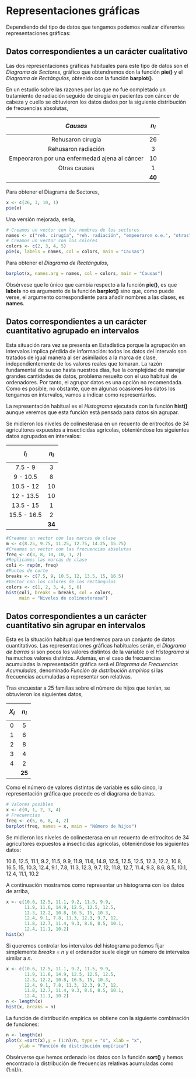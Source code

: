 
# Representaciones gráficas

Dependiendo del tipo de datos que tengamos podemos realizar diferentes representaciones gráficas:

## Datos correspondientes a un carácter cualitativo

Las dos representaciones gráficas habituales para este tipo de datos son el _Diagrama de Sectores_, gráfico que obtendremos don la función __pie()__ y el _Diagrama de Rectángulos_, obtenido con la función __barplot()__.


<!--sec data-title="Ejemplo 2.1" data-id="ej2_1" ces-->

En un estudio sobre las razones por las que no fue completado un tratamiento de radiación seguido de cirugía en pacientes con cáncer de cabeza y cuello se obtuvieron los datos dados por la siguiente distribución de frecuencias absolutas,

| _Causas_  | $$n_{i}$$ |
| :--: |  :--: |
| Rehusaron cirugía  | 26 |
| Rehusaron radiación  | 3 |
| Empeoraron por una enfermedad ajena al cáncer |  10 |
| Otras causas | 1 |
|  |  __40__ |

Para obtener el Diagrama de Sectores,

```r
x <- c(26, 3, 10, 1)
pie(x)

```

Una versión mejorada, sería,

 
```r
# Creamos un vector con los nombres de los sectores
names <- c("reh. cirugía", "reh. radiación", "empeoraron o.e.", "otras")
# Creamos un vector con los colores
colors <- c(2, 3, 4, 5)
pie(x, labels = names, col = colors, main = "Causas")

```

Para obtener el _Diagrama de Rectángulos_,
```r
barplot(x, names.arg = names, col = colors, main = "Causas")

```

Obsérvese que lo único que cambia respecto a la función __pie()__, es que __labels__ no es argumento de la función __barplot()__ sino que, como puede verse, el argumento correspondiente para añadir nombres a las clases, es __names__.
<!--endsec-->


## Datos correspondientes a un carácter cuantitativo agrupado en intervalos

Esta situación rara vez se presenta en Estadística porque la agrupación en intervalos implica pérdida de información: todos los datos del intervalo son tratados de igual manera al ser asimilados a la marca de clase, independientemente de los valores reales que tomaran. La razón fundamental de su uso hasta nuestros días, fue la complejidad de manejar grandes cantidades de datos, problema resuelto con el uso habitual de ordenadores. Por tanto, el agrupar datos es una opción no recomendada. Como es posible, no obstante, que en algunas ocasiones los datos los tengamos en intervalos, vamos a indicar como representarlos.

La representación habitual es el _Histograma_ ejecutada con la función __hist()__ aunque veremos que esta función está pensada para datos sin agrupar.



<!--sec data-title="Ejemplo 2.2" data-id="ej2_2" ces-->


Se midieron los niveles de colinesterasa en un recuento de eritrocitos de 34 agricultores expuestos a insecticidas agrícolas, obteniéndose los siguientes datos agrupados en intervalos:


| $$I_{i}$$ |  $$n_{i}$$ |
| :--:  | :--: |
| 7.5 - 9  | 3 |
| 9 - 10.5  | 8 |
| 10.5 - 12  | 10 |
| 12 - 13.5  | 10 |
| 13.5 - 15  | 1 |
| 15.5 - 16.5 | 2 |
|     | __34__ |

```r
#Creamos un vector con las marcas de clase
m <- c(8.25, 9.75, 11.25, 12.75, 14.25, 15.75)
#Creamos un vector con las frecuencias absolutas
freq <- c(3, 8, 10, 10, 1, 2)
#Replicamos las marcas de clase
coli <- rep(m, freq)
#Puntos de corte
breaks <- c(7.5, 9, 10.5, 12, 13.5, 15, 16.5)
#Vector con los colores de los rectángulos
colors <- c(1, 2, 3, 4, 5, 6)
hist(coli, breaks = breaks, col = colors,
     main = "Niveles de colinesterasa")

```

<!--endsec-->



## Datos correspondientes a un carácter cuantitativo sin agrupar en intervalos

Ésta es la situación habitual que tendremos para un conjunto de datos cuantitativos. Las representaciones gráficas habituales serán, el _Diagrama de barras_ si son pocos los valores distintos de la variable o el _Histograma_ si ha muchos valores distintos. Además, en el caso de frecuencias acumuladas la representación gráfica será el _Diagrama de Frecuencias Acumuladas_, denominado _Función de distribución empírica_ si las frecuencias acumuladas a representar son relativas.

<!--sec data-title="Ejemplo 2.3" data-id="ej2_3" ces-->


Tras encuestar a 25 familias sobre el número de hijos que tenían, se obtuvieron los siguientes datos,

| $$X_{i}$$  | $$n_{i}$$ |
| :--:  | :--: |
| 0  | 5 |
| 1  | 6 |
| 2  | 8 |
| 3  | 4 |
| 4  | 2 |
|     | __25__ |


Como el número de valores distintos de variable es sólo cinco, la representación gráfica que procede es el diagrama de barras.

```r
# Valores posibles
x <- c(0, 1, 2, 3, 4)
# Frecuencias 
freq <- c(5, 6, 8, 4, 2)
barplot(freq, names = x, main = "Número de hijos")


```

<!--endsec-->


<!--sec data-title="Ejemplo 2.4" data-id="ej2_4" ces-->



Se midieron los niveles de colinesterasa en un recuento de eritrocitos de 34 agricultores expuestos a insecticidas agrícolas, obteniéndose los siguientes datos:

10.6, 12.5, 11.1, 9.2, 11.5, 9.9, 11.9, 11.6, 14.9, 12.5, 12.5, 12.5, 12.3, 12.2, 10.8, 16.5, 15, 10.3, 12.4, 9.1, 7.8, 11.3, 12.3, 9.7, 12, 11.8, 12.7, 11.4, 9.3, 8.6, 8.5, 10.1, 12.4, 11.1, 10.2

A continuación mostramos como representar un histograma con los datos de arriba,

```r
x <- c(10.6, 12.5, 11.1, 9.2, 11.5, 9.9, 
       11.9, 11.6, 14.9, 12.5, 12.5, 12.5,
       12.3, 12.2, 10.8, 16.5, 15, 10.3, 
       12.4, 9.1, 7.8, 11.3, 12.3, 9.7, 12,
       11.8, 12.7, 11.4, 9.3, 8.6, 8.5, 10.1,
       12.4, 11.1, 10.2)
hist(x)

```

Si queremos controlar los intervalos del histograma podemos fijar simplemente _breaks = n_ y el ordenador suele elegir un número de intervalos similar a _n_.

```r
x <- c(10.6, 12.5, 11.1, 9.2, 11.5, 9.9, 
       11.9, 11.6, 14.9, 12.5, 12.5, 12.5,
       12.3, 12.2, 10.8, 16.5, 15, 10.3, 
       12.4, 9.1, 7.8, 11.3, 12.3, 9.7, 12,
       11.8, 12.7, 11.4, 9.3, 8.6, 8.5, 10.1,
       12.4, 11.1, 10.2)
n <- length(x)
hist(x, breaks = n)

```

La función de distribución empírica se obtiene con la siguiente combinación de funciones:

```r
n <- length(x)
plot(x =sort(x),y = (1:n)/n, type = "s", xlab = "x",
     ylab = "Función de distribución empírica")

```

Obsérverse que hemos ordenado los datos con la función __sort()__ y hemos encontrado la distribución de frecuencias relativas acumuladas como (1:n)/n. 

<!--endsec-->

